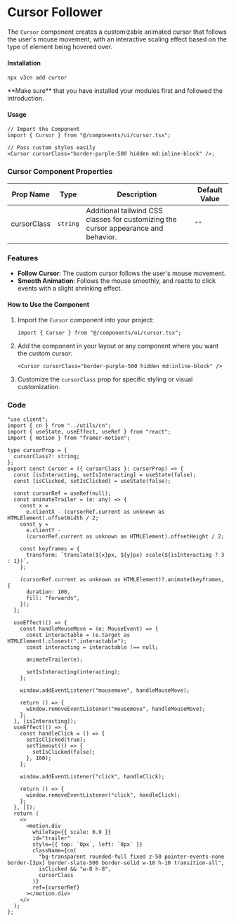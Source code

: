 
<Cursor cursorClass="border-purple-500 hidden md:inline-block" />

# Cursor Follower

The `Cursor` component creates a customizable animated cursor that follows the user's mouse movement, with an interactive scaling effect based on the type of element being hovered over.

#### Installation

```shell
npx v3cn add cursor
```

<Callout emoji="👾">
  **Make sure** that you have installed your modules first and followed the
  introduction.
</Callout>

#### Usage

```tsx
// Import the Component
import { Cursor } from "@/components/ui/cursor.tsx";

// Pass custom styles easily
<Cursor cursorClass="border-purple-500 hidden md:inline-block" />;
```

### Cursor Component Properties

| Prop Name   | Type     | Description                                                                         | Default Value |
| ----------- | -------- | ----------------------------------------------------------------------------------- | ------------- |
| cursorClass | `string` | Additional tailwind CSS classes for customizing the cursor appearance and behavior. | `""`          |

### Features

- **Follow Cursor**: The custom cursor follows the user's mouse movement.
- **Smooth Animation**: Follows the mouse smoothly, and reacts to click events with a slight shrinking effect.

#### How to Use the Component

1. Import the `Cursor` component into your project:

   ```tsx
   import { Cursor } from "@/components/ui/cursor.tsx";
   ```

2. Add the component in your layout or any component where you want the custom cursor:

   ```tsx
   <Cursor cursorClass="border-purple-500 hidden md:inline-block" />
   ```

3. Customize the `cursorClass` prop for specific styling or visual customization.

### Code

```tsx
"use client";
import { cn } from "../utils/cn";
import { useState, useEffect, useRef } from "react";
import { motion } from "framer-motion";

type cursorProp = {
  cursorClass?: string;
};
export const Cursor = ({ cursorClass }: cursorProp) => {
  const [isInteracting, setIsInteracting] = useState(false);
  const [isClicked, setIsClicked] = useState(false);

  const cursorRef = useRef(null);
  const animateTrailer = (e: any) => {
    const x =
      e.clientX - (cursorRef.current as unknown as HTMLElement).offsetWidth / 2;
    const y =
      e.clientY -
      (cursorRef.current as unknown as HTMLElement).offsetHeight / 2;

    const keyframes = {
      transform: `translate(${x}px, ${y}px) scale(${isInteracting ? 3 : 1})`,
    };

    (cursorRef.current as unknown as HTMLElement)?.animate(keyframes, {
      duration: 100,
      fill: "forwards",
    });
  };

  useEffect(() => {
    const handleMouseMove = (e: MouseEvent) => {
      const interactable = (e.target as HTMLElement).closest(".interactable");
      const interacting = interactable !== null;

      animateTrailer(e);

      setIsInteracting(interacting);
    };

    window.addEventListener("mousemove", handleMouseMove);

    return () => {
      window.removeEventListener("mousemove", handleMouseMove);
    };
  }, [isInteracting]);
  useEffect(() => {
    const handleClick = () => {
      setIsClicked(true);
      setTimeout(() => {
        setIsClicked(false);
      }, 100);
    };

    window.addEventListener("click", handleClick);

    return () => {
      window.removeEventListener("click", handleClick);
    };
  }, []);
  return (
    <>
      <motion.div
        whileTap={{ scale: 0.9 }}
        id="trailer"
        style={{ top: `0px`, left: `0px` }}
        className={cn(
          "bg-transparent rounded-full fixed z-50 pointer-events-none border-[3px] border-slate-500 border-solid w-10 h-10 transition-all",
          isClicked && "w-8 h-8",
          cursorClass
        )}
        ref={cursorRef}
      ></motion.div>
    </>
  );
};
```
